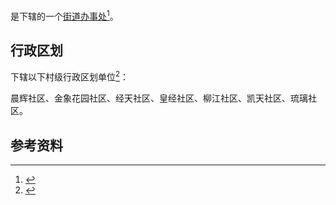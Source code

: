 {{中国乡级行政区|51/01/04/019/000}}

'''{{PAGENAMEBASE}}'''是{{PRC admin/fullname|51/01/04/019/000|3}}下辖的一个[[街道办事处|街道办事处]]<ref>{{PRC admin/ref sgc|{{PRC admin/parent|51/01/04/019/000}}}}</ref>。

== 行政区划 ==
{{PAGENAMEBASE}}下辖以下村级行政区划单位<ref>{{PRC admin/ref sgc|51/01/04/019/000}}</ref>：

晨辉社区、金象花园社区、经天社区、皇经社区、柳江社区、凯天社区、琉璃社区。

== 参考资料 ==
{{reflist}}

{{四川行政区划小作品}}
{{PRC admin/navcat|51/01/04/019/000}}